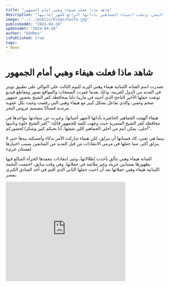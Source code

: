 ```yaml
---
title: "شاهد ماذا فعلت هيفاء وهبي امام الجمهور"
description: "هيفاء وهبي تتألق في حفلها الأخير بفستان عروس البحر، وتجذب انتباه الجماهير بأدائها الرائع لأشهر أغانيها."
image: "../../public/blogs/haifa.jpg"
publishedAt: "2024-04-28"
updatedAt: "2024-04-28"
author: "EddDev"
isPublished: true
tags:
- News
---
```


# شاهد ماذا فعلت هيفاء وهبي أمام الجمهور

تصدرت اسم الفنانة اللبنانية هيفاء وهبي الټرند لليوم الثالث على التوالي على تطبيق تويتر في العديد من الدول العربية، وذلك بعدما غمرت الصفحات والمواقع بصور ومقاطع فيديو ثوثقت حفلها الأخير الناجح الذي أحيته في مارينا دلتا بمحافظة كفر الشيخ بحضور جمهور ضخم وغفير، والذي تفاعل بشكل كبير مع هيفاء وهبي التي رقصت وغنت بكل عفوية مرتدية فستانًا بتصميم عروس البحر.

هيفاء ألهمت الجماهير الحاضرة بأدائها لأشهر أغنياتها، وعبرت عن سعادتها بتواجدها في محافظة كفر الشيخ المصرية حيث وجهت كلمة للجمهور قائلة: "كفر الشيخ حلوة وناسها أحلى، يمكن أنتم من أحلى الجماهير اللي شفتها، أنا بحبكم كتير وشكرا لحضوركم".

بينما هي تغني، كاد فستانها أن ينزلق، لكن هيفاء تداركت الأمر بذكاء وأمسكته بيدها حتى لا ينزلق أكثر، مما جعلها في مرمى الانتقادات من قبل العديد من المتابعين بسبب اختيارها لفستان جريء.

الفنانة هيفاء وهبي تتألق بأحدث إطلالاتها، وتثير انتقادات بتعمدها الجرأة المبالغ فيها بظهورها بفساتين جريئة وغير ملائمة في حفلاتها. وفي وقت سابق، اختتمت النجمة اللبنانية هيفاء وهبي حفلاتها بعد أن أحيت حفلها الثاني الذي أقيم في أحد الفنادق الكبرى بمصر.

<iframe width="380" height="315" src="https://www.youtube.com/embed/ei56vYPF-do" frameborder="0" allowfullscreen></iframe>